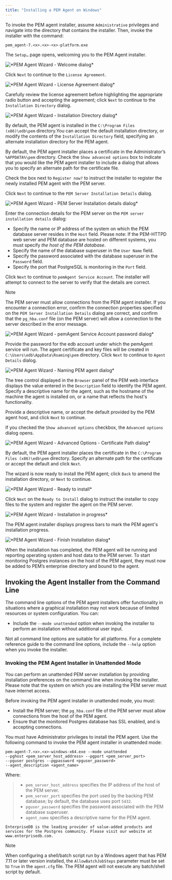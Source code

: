 ```yaml
---
title: "Installing a PEM Agent on Windows"
---
```


<div id="installing_pem_agent_on_windows" class="registered_link"></div>

To invoke the PEM agent installer, assume `Administrative` privileges and navigate into the directory that contains the installer. Then, invoke the installer with the command:

```text
pem_agent-7.<x>.<x>-<x>-platform.exe
```

The `Setup…` page opens, welcoming you to the PEM Agent installer.

![\*PEM Agent Wizard - Welcome dialog\*](../images/pem_agent_welcome_dialog.png)

Click `Next` to continue to the `License Agreement`.

![\*PEM Agent Wizard - License Agreement dialog\*](../images/pem_agent_windows_license_agreement.png)

Carefully review the license agreement before highlighting the appropriate radio button and accepting the agreement; click `Next` to continue to the `Installation Directory` dialog.

![\*PEM Agent Wizard - Installation Directory dialog\*](../images/pem_agent_windows_installation_directory.png)

By default, the PEM agent is installed in the `C:\Program Files (x86)\edb\pem` directory.You can accept the default installation directory, or modify the contents of the `Installation Directory` field, specifying an alternate installation directory for the PEM agent.

By default, the PEM agent installer places a certificate in the Administrator’s `%APPDATA%\pem` directory. Check the `Show advanced options` box to indicate that you would like the PEM agent installer to include a dialog that allows you to specify an alternate path for the certificate file.

Check the box next to `Register now?` to instruct the installer to register the newly installed PEM agent with the PEM server.

Click `Next` to continue to the `PEM Server Installation Details` dialog.

![\*PEM Agent Wizard - PEM Server Installation details dialog\*](../images/pem_agent_pem_server_windows_installation_details.png)

Enter the connection details for the PEM server on the `PEM server installation details` dialog:

-   Specify the name or IP address of the system on which the PEM database server resides in the `Host` field. Please note: If the PEM-HTTPD web server and PEM database are hosted on different systems, you must specify *the host of the PEM database*.
-   Specify the name of the database superuser in the `User Name` field.
-   Specify the password associated with the database superuser in the `Password` field.
-   Specify the port that PostgreSQL is monitoring in the `Port` field.

Click `Next` to continue to `pemAgent Service Account`. The installer will attempt to connect to the server to verify that the details are correct.

<div class="note">

<div class="title">

Note

</div>

The PEM server must allow connections from the PEM agent installer. If you encounter a connection error, confirm the connection properties specified on the `PEM Server Installation Details` dialog are correct, and confirm that the `pg_hba.conf` file (on the PEM server) will allow a connection to the server described in the error message.

</div>

![\*PEM Agent Wizard - pemAgent Service Account password dialog\*](../images/pem_agent_service_account_windows_password.png)

Provide the password for the edb account under which the pemAgent service will run. The agent certificate and key files will be created in `C:\Users\edb\AppData\Roaming\pem` directory. Click `Next` to continue to `Agent Details` dialog.

![\*PEM Agent Wizard - Naming PEM agent dialog\*](../images/pem_agent_windows_agent_details.png)

The tree control displayed in the `Browser` panel of the PEM web interface displays the value entered in the `Description` field to identify the PEM agent. Specify a descriptive name for the agent, such as the hostname of the machine the agent is installed on, or a name that reflects the host's functionality.

Provide a descriptive name, or accept the default provided by the PEM agent host, and click `Next` to continue.

If you checked the `Show advanced options` checkbox, the `Advanced options` dialog opens.

![\*PEM Agent Wizard - Advanced Options - Certificate Path dialog\*](../images/pem_agent_windows_advanced_options_certificate_path.png)

By default, the PEM agent installer places the certificate in the `C:\Program Files (x86)\edb\pem` directory. Specify an alternate path for the certificate or accept the default and click `Next`.

The wizard is now ready to install the PEM agent; click `Back` to amend the installation directory, or `Next` to continue.

![\*PEM Agent Wizard - Ready to install\*](../images/pem_agent_windows_installation_ready_to_begin.png)

Click `Next` on the `Ready to Install` dialog to instruct the installer to copy files to the system and register the agent on the PEM server.

![\*PEM Agent Wizard - Installation in progress\*](../images/pem_agent_windows_installation_in_progress.png)

The PEM agent installer displays progress bars to mark the PEM agent's installation progress.

![\*PEM Agent Wizard - Finish Installation dialog\*](../images/pem_agent_windows_installation_complete.png)

When the installation has completed, the PEM agent will be running and reporting operating system and host data to the PEM server. To start monitoring Postgres instances on the host of the PEM agent, they must now be added to PEM’s enterprise directory and bound to the agent.

## Invoking the Agent Installer from the Command Line

The command line options of the PEM agent installers offer functionality in situations where a graphical installation may not work because of limited resources or system configuration. You can:

-   Include the `--mode unattended` option when invoking the installer to perform an installation without additional user input.

Not all command line options are suitable for all platforms. For a complete reference guide to the command line options, include the `--help` option when you invoke the installer.

### Invoking the PEM Agent Installer in Unattended Mode

You can perform an unattended PEM server installation by providing installation preferences on the command line when invoking the installer. Please note that the system on which you are installing the PEM server must have internet access.

Before invoking the PEM agent installer in unattended mode, you must:

-   Install the PEM server; the `pg_hba.conf` file of the PEM server must allow connections from the host of the PEM agent.
-   Ensure that the monitored Postgres database has SSL enabled, and is accepting connections.

You must have Administrator privileges to install the PEM agent. Use the following command to invoke the PEM agent installer in unattended mode:

```text
pem-agent-7.<x>.<x>-windows-x64.exe --mode unattended
--pghost <pem_server_host_address> --pgport <pem_server_port>
--pguser postgres --pgpassword <pguser_password>
--agent_description <agent_name>
```

Where:

> -   `pem_server_host_address` specifies the IP address of the host of the PEM server.
> -   `pem_server_port` specifies the port used by the backing PEM database; by default, the database uses port `5432`.
> -   `pguser_password` specifies the password associated with the PEM database superuser.
> -   `agent_name` specifies a descriptive name for the PEM agent.

```text
EnterpriseDB is the leading provider of value-added products and services for the Postgres community. Please visit our website at www.enterprisedb.com.
```

<div class="note">

<div class="title">

Note

</div>

When configuring a shell/batch script run by a Windows agent that has PEM 7.11 or later version installed, the `AllowBatchJobSteps` parameter must be set to `True` in the `agent.cfg` file. The PEM agent will not execute any batch/shell script by default.

</div>
